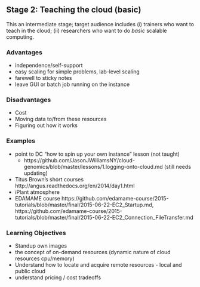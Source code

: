 ##  Stage 2: Teaching the cloud (basic)

This an intermediate stage; target audience includes (i) trainers who want to teach in the cloud; (ii) researchers who want to do *basic* scalable computing.

### Advantages

* independence/self-support
* easy scaling for simple problems, lab-level scaling
* farewell to sticky notes
* leave GUI or batch job running on the instance

### Disadvantages

* Cost
* Moving data to/from these resources 
* Figuring out how it works

### Examples
* point to DC “how to spin up your own instance” lesson (not taught)         
    * https://github.com/JasonJWilliamsNY/cloud-genomics/blob/master/lessons/1.logging-onto-cloud.md (still needs updating)
* Titus Brown’s short courses http://angus.readthedocs.org/en/2014/day1.html
* iPlant atmosphere
* EDAMAME course https://github.com/edamame-course/2015-tutorials/blob/master/final/2015-06-22-EC2_Startup.md, https://github.com/edamame-course/2015-tutorials/blob/master/final/2015-06-22-EC2_Connection_FileTransfer.md

### Learning Objectives

- Standup own images
- the concept of on-demand resources (dynamic nature of cloud resources cpu/memory)
- Understand how to locate and acquire remote resources - local and public cloud
- understand pricing / cost tradeoffs
